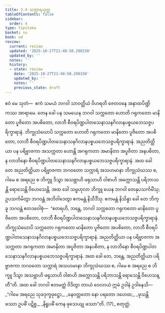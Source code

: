 ```yaml
---
title: 2.4 သက္ကာရသုတ္တ
tableOfContents: false
sidebar:
  order: 4
type: tipitaka
basket: su
book: ud
review:
  current: review
  updated: '2025-10-27T21:48:50.290330'
  updated_by: ''
  notes: ''
  history:
  - state: review
    date: '2025-10-27T21:48:50.290330'
    updated_by: ''
    notes: ''
    previous_state: draft
---
```



<ReviewStatus review={frontmatter.review} showDetails={true} />

<HypothesisAnnotation frontmatter={frontmatter} />

<DynamicBreadcrumb />

<Division number="14" book="ud" e="ch" v="18" p="89">

<Paragraph number="90" book="ud">
ဧဝံ မေ သုတံ—  ဧကံ သမယံ ဘဂဝါ သာဝတ္ထိယံ ဝိဟရတိ ဇေတဝနေ အနာထပိဏ္ဍိကဿ အာရာမေ. တေန ခေါ ပန သမယေန ဘဂဝါ သက္ကတော ဟောတိ ဂရုကတော မာနိတော ပူဇိတော အပစိတော, လာဘီ စီဝရပိဏ္ဍပါတသေနာသနဂိလာနပစ္စယဘေသဇ္ဇပရိက္ခာရာနံ. ဘိက္ခုသံဃောပိ သက္ကတော ဟောတိ ဂရုကတော မာနိတော ပူဇိတော အပစိတော, လာဘီ စီဝရပိဏ္ဍပါတသေနာသနဂိလာနပစ္စယဘေသဇ္ဇပရိက္ခာရာနံ. အညတိတ္ထိယာ ပန ပရိဗ္ဗာဇကာ အသက္ကတာ ဟောန္တိ အဂရုကတာ အမာနိတာ အပူဇိတာ အနပစိတာ, န လာဘိနော စီဝရပိဏ္ဍပါတသေနာသနဂိလာနပစ္စယဘေသဇ္ဇပရိက္ခာရာနံ. အထ ခေါ တေ အညတိတ္ထိယာ ပရိဗ္ဗာဇကာ ဘဂဝတော သက္ကာရံ အသဟမာနာ ဘိက္ခုသံဃဿ စ, ဂါမေ စ အရညေ စ ဘိက္ခူ ဒိသွာ အသဗ္ဘာဟိ ဖရုသာဟိ ဝါစာဟိ အက္ကောသန္တိ ပရိဘာသန္တိ ရောသေန္တိ ဝိဟေသေန္တိ.
</Paragraph>

<Paragraph number="91" book="ud">
အထ ခေါ သမ္ဗဟုလာ ဘိက္ခူ ယေန ဘဂဝါ တေနုပသင်္ကမိံသု; ဥပသင်္ကမိတွာ ဘဂဝန္တံ အဘိဝါဒေတွာ ဧကမန္တံ နိသီဒိံသု. ဧကမန္တံ နိသိန္နာ ခေါ တေ ဘိက္ခူ ဘဂဝန္တံ ဧတဒဝေါစုံ—  “ဧတရဟိ, ဘန္တေ, ဘဂဝါ သက္ကတော ဂရုကတော မာနိတော ပူဇိတော အပစိတော, လာဘီ စီဝရပိဏ္ဍပါတသေနာသနဂိလာနပစ္စယဘေသဇ္ဇပရိက္ခာရာနံ. ဘိက္ခုသံဃောပိ သက္ကတော ဂရုကတော မာနိတော ပူဇိတော အပစိတော, လာဘီ စီဝရပိဏ္ဍပါတသေနာသနဂိလာနပစ္စယဘေသဇ္ဇပရိက္ခာရာနံ. အညတိတ္ထိယာ ပန ပရိဗ္ဗာဇကာ အသက္ကတာ အဂရုကတာ အမာနိတာ အပူဇိတာ အနပစိတာ, န လာဘိနော စီဝရပိဏ္ဍပါတသေနာသနဂိလာနပစ္စယဘေသဇ္ဇပရိက္ခာရာနံ. အထ ခေါ တေ, ဘန္တေ, အညတိတ္ထိယာ ပရိဗ္ဗာဇကာ ဘဂဝတော သက္ကာရံ အသဟမာနာ ဘိက္ခုသံဃဿ စ, ဂါမေ စ အရညေ စ ဘိက္ခူ ဒိသွာ အသဗ္ဘာဟိ ဖရုသာဟိ ဝါစာဟိ အက္ကောသန္တိ ပရိဘာသန္တိ ရောသေန္တိ ဝိဟေသန္တီ”တိ.
</Paragraph>

<Paragraph number="92" book="ud">
အထ ခေါ ဘဂဝါ ဧတမတ္ထံ ဝိဒိတွာ တာယံ ဝေလာယံ ဣမံ ဥဒါနံ ဥဒါနေသိ—
</Paragraph>

<Paragraph number="93" type="verses" book="ud">
_“ဂါမေ အရညေ သုခဒုက္ခဖုဋ္ဌော,_  
_နေဝတ္တတော နော ပရတော ဒဟေထ;_  
_ဖုသန္တိ ဖဿာ ဥပဓိံ ပဋိစ္စ,_  
_နိရူပဓိံ ကေန ဖုသေယျု ဖဿာ”တိ. (17)_  


</Paragraph>
</Division>

<Paragraph number="94" type="center" book="ud">
စတုတ္ထံ.
</Paragraph>